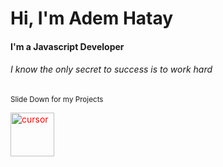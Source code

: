 # Hi, I'm Adem Hatay

#### I'm a Javascript Developer
###### I know the only secret to success is to work hard

<sub>Slide Down for my Projects</sub>

<img src="https://user-images.githubusercontent.com/66277966/192483484-978de7d3-e224-400c-bbaa-cd7053113fe6.png" alt="cursor" style="width:70px;color:red"/>
